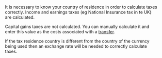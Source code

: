 It is necessary to know your country of residence in order to calculate taxes correctly.
Income and earnings taxes (eg National Insurance tax in te UK) are calculated.

Capital gains taxes are not calculated.
You can manually calculate it and enter this value as the costs associated with a [transfer](docs/transfer).

If the tax residence country is different from the country of the currency being used then an exchange rate will be needed to correctly calculate taxes.
